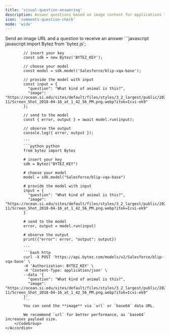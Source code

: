 ```yaml
---
title: 'visual-question-answering'
description: Answer questions based on image content for applications like interactive learning, accessibility features, and content analysis
icon: 'comments-question-check'
mode: 'wide'
---
```


<AccordionGroup>
	<Accordion defaultOpen="true" title="Basic usage">
		Send an image URL and a question to receive an answer
		<CodeGroup>
			```javascript javascript
			import Bytez from 'bytez.js';
			
			// insert your key
			const sdk = new Bytez('BYTEZ_KEY');
			
			// choose your model
			const model = sdk.model('Salesforce/blip-vqa-base');
			
			// provide the model with input
			const input = {
			  "question": "What kind of animal is this?",
			  "image": "https://ocean.si.edu/sites/default/files/styles/3_2_largest/public/2023-11/Screen_Shot_2018-04-16_at_1_42_56_PM.png.webp?itok=Icvi-ek9"
			};
			
			// send to the model
			const { error, output } = await model.run(input);
			
			// observe the output
			console.log({ error, output });
			
			```
			```python python
			from bytez import Bytez
			
			# insert your key
			sdk = Bytez("BYTEZ_KEY")
			
			# choose your model
			model = sdk.model("Salesforce/blip-vqa-base")
			
			# provide the model with input
			input = {
			  "question": "What kind of animal is this?",
			  "image": "https://ocean.si.edu/sites/default/files/styles/3_2_largest/public/2023-11/Screen_Shot_2018-04-16_at_1_42_56_PM.png.webp?itok=Icvi-ek9"
			}
			
			# send to the model
			error, output = model.run(input)
			
			# observe the output
			print({"error": error, "output": output})
			
			```
			```bash http
			curl -X POST 'https://api.bytez.com/models/v2/Salesforce/blip-vqa-base' \
			-H 'Authorization: BYTEZ_KEY' \
			-H 'Content-Type: application/json' \
			--data '{
			  "question": "What kind of animal is this?",
			  "image": "https://ocean.si.edu/sites/default/files/styles/3_2_largest/public/2023-11/Screen_Shot_2018-04-16_at_1_42_56_PM.png.webp?itok=Icvi-ek9"
			}'
			```
			You can send the **image** via `url` or `base64` data URL.
			
			We recommend `url` for better performance, as `base64` increases payload size.
		</CodeGroup>
	</Accordion>
</AccordionGroup>